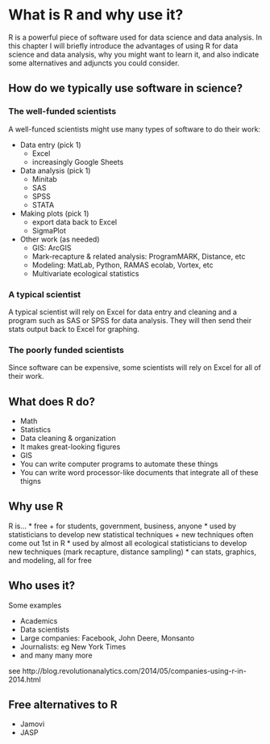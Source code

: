 # What is R and why use it?

R is a powerful piece of software used for data science and data analysis.  In this chapter I will briefly introduce the advantages of using R for data science and data analysis, why you might want to learn it, and also indicate some alternatives and adjuncts you could consider.

## How do we typically use software in science?

### The well-funded scientists
A well-funced scientists might use many types of software to do their work:

* Data entry (pick 1)
    + Excel
    + increasingly Google Sheets
* Data analysis (pick 1)
    + Minitab
    + SAS
    + SPSS
    + STATA
* Making plots (pick 1)
    + export data back to Excel
    + SigmaPlot
* Other work (as needed)
    + GIS: ArcGIS
    + Mark-recapture & related analysis: ProgramMARK, Distance, etc
    + Modeling: MatLab, Python, RAMAS ecolab, Vortex, etc
    + Multivariate ecological statistics

### A typical scientist

A typical scientist will rely on Excel for data entry and cleaning and a program such as SAS or SPSS for data analysis.  They will then send their stats output back to Excel for graphing.

### The poorly funded scientists

Since software can be expensive, some scientists will rely on Excel for all of their work.

## What does R do?

* Math
* Statistics
* Data cleaning & organization
* It makes great-looking figures
* GIS
* You can write computer programs to automate these things
* You can write word processor-like documents that integrate all of these thigns

## Why use R

R is...
* free + for students, government, business, anyone
* used by statisticians to develop new statistical techniques + new techniques often come out 1st in R
* used by almost all ecological statisticians to develop new techniques (mark recapture, distance sampling)
* can stats, graphics, and modeling, all for free


## Who uses it?

Some examples

* Academics
* Data scientists
* Large companies: Facebook, John Deere, Monsanto
* Journalists: eg New York Times
* and many many more

see http://blog.revolutionanalytics.com/2014/05/companies-using-r-in-2014.html


## Free alternatives to R

* Jamovi
* JASP


